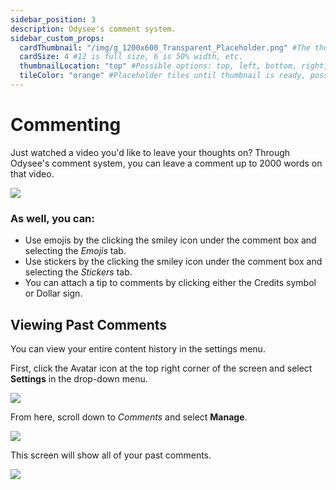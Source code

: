 ```yaml
---
sidebar_position: 3
description: Odysee's comment system.
sidebar_custom_props:
  cardThumbnail: "/img/g_1200x600_Transparent_Placeholder.png" #The thumbnail on the category card.
  cardSize: 4 #12 is full size, 6 is 50% width, etc.
  thumbnailLocation: "top" #Possible options: top, left, bottom, right, none
  tileColor: "orange" #Placeholder tiles until thumbnail is ready, possible options: blue, cream, darkpurple, lightpurple, mauve, orange, pink, none
---
```


# Commenting

Just watched a video you'd like to leave your thoughts on? Through Odysee's comment system, you can leave a comment up to 2000 words on that video.

![](/img/en/category-interaction4.png)

### As well, you can:

- Use emojis by the clicking the smiley icon under the comment box and selecting the *Emojis* tab.
- Use stickers by the clicking the smiley icon under the comment box and selecting the *Stickers* tab.
- You can attach a tip to comments by clicking either the Credits symbol or Dollar sign.

## Viewing Past Comments

You can view your entire content history in the settings menu.

First, click the Avatar icon at the top right corner of the screen and select **Settings** in the drop-down menu.

![](/img/en/category-basics27.png)

From here, scroll down to *Comments* and select **Manage**.

![](/img/en/category-interaction5.png)

This screen will show all of your past comments.

![](/img/en/category-interaction6.png)
